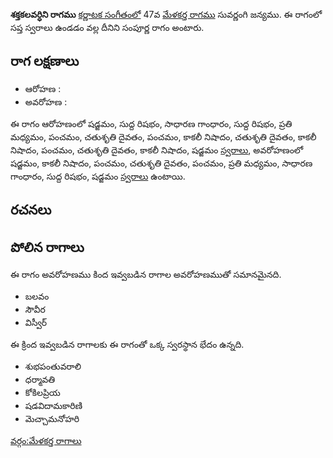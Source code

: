 {{Infobox ragam
	| name          	= శక్తకలవర్ధిని
	| synonym	    	= 
	| mela          	= 
	| chakra        	= 
	| janaka        	= 
	| type          	= సంపూర్ణ
	| arohanam      	= {{svaraC|S|R1|G2|R1|M2|P|D2|P|N3|D2|N3|P|D2|N3|S'}} 
	| avarohanam    	= {{svaraC|S'|N3|P|D2|P|M2|G2|R1|S}}
	| jeeva         	=
	| chhaya        	=
	| nyasa         	=
	| vishesha      	= 
	| equivalent  		= 
}}
{{కర్ణాటక సంగీత రాగాలు}}
'''శక్తకలవర్ధిని రాగము''' [[కర్ణాటక సంగీతం]]లో 47వ [[మేళకర్త రాగము]] సువర్ణంగి జన్యము.  ఈ రాగంలో సప్త స్వరాలు ఉండడం వల్ల దీనిని సంపూర్ణ రాగం అంటారు.


==రాగ లక్షణాలు==


* ఆరోహణ : {{svaraC|S|R1|G2|R1|M2|P|D2|P|N3|D2|N3|P|D2|N3|S'}} 
* అవరోహణ : {{svaraC|S'|N3|P|D2|P|M2|G2|R1|S}}

ఈ రాగం ఆరోహణంలో షడ్జమం, సుద్ద రిషభం, సాధారణ గాంధారం, సుద్ద రిషభం, ప్రతి మధ్యమం, పంచమం, చతుశృతి దైవతం, పంచమం, కాకలీ నిషాదం, చతుశృతి దైవతం, కాకలీ నిషాదం, పంచమం, చతుశృతి దైవతం, కాకలీ నిషాదం, షడ్జమం [[స్వరాలు]], అవరోహణంలో షడ్జమం, కాకలీ నిషాదం, పంచమం, చతుశృతి దైవతం, పంచమం, ప్రతి మధ్యమం, సాధారణ గాంధారం, సుద్ద రిషభం, షడ్జమం [[స్వరాలు]] ఉంటాయి.

==రచనలు==



==పోలిన రాగాలు==
ఈ రాగం అవరోహణము కింద ఇవ్వబడిన రాగాల అవరోహణముతో సమానమైనది.
* బలవం
* సౌవీర
* విస్వీర్

ఈ క్రింద ఇవ్వబడిన రాగాలకు ఈ రాగంతో ఒక్క స్వరస్థాన భేదం ఉన్నది.
* శుభపంతువరాలి
* ధర్మావతి
* కోకిలప్రియ
* షడవిదామకారిణి
* మెచ్చామనోహరి



[[వర్గం:మేళకర్త రాగాలు]]